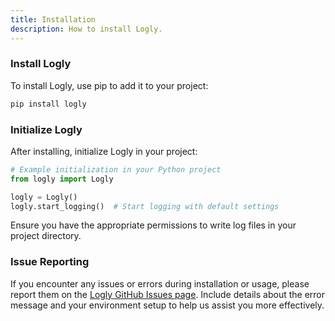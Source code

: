 ```yaml
---
title: Installation
description: How to install Logly.
---
```



<Steps>

### Install Logly

To install Logly, use pip to add it to your project:

```bash
pip install logly
```

### Initialize Logly

After installing, initialize Logly in your project:

```python
# Example initialization in your Python project
from logly import Logly

logly = Logly()
logly.start_logging()  # Start logging with default settings
```

<Callout type='warning' twClass='mt-4'>
  Ensure you have the appropriate permissions to write log files in your project
  directory.
</Callout>

### Issue Reporting

If you encounter any issues or errors during installation or usage, please report them on the [Logly GitHub Issues page](https://github.com/muhammad-fiaz/logly/issues). Include details about the error message and your environment setup to help us assist you more effectively.

</Steps>
